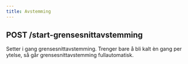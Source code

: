 ```yaml
---
title: Avstemming
---
```


## POST /start-grensesnittavstemming

Setter i gang grensesnittavstemming. Trenger bare å bli kalt èn gang per ytelse, så går grensesnittavstemming fullautomatisk.